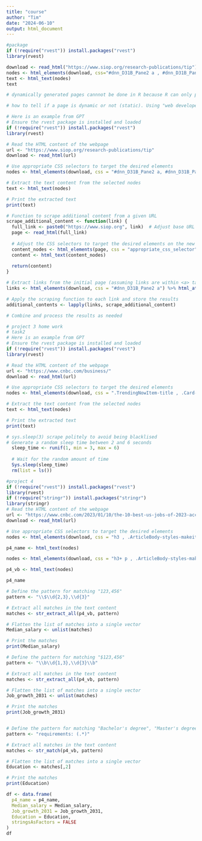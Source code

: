 ```yaml
---
title: "course"
author: "Tim"
date: "2024-06-10"
output: html_document
---
```


```r
#package
if (!require("rvest")) install.packages("rvest")
library(rvest)

download <- read_html("https://www.siop.org/research-publications/tip")
nodes <- html_elements(download, css="#dnn_D31B_Pane2 a , #dnn_D31B_Pane2 span , em")
text <- html_text(nodes)
text

# dynamically generated pages cannnot be done in R because R can only pull once

# how to tell if a page is dynamic or not (static). Using "web developer" extension to disable JavaScript to see if the page to empty
```



```r

# Here is an example from GPT
# Ensure the rvest package is installed and loaded
if (!require("rvest")) install.packages("rvest")
library(rvest)

# Read the HTML content of the webpage
url <- "https://www.siop.org/research-publications/tip"
download <- read_html(url)

# Use appropriate CSS selectors to target the desired elements
nodes <- html_elements(download, css = "#dnn_D31B_Pane2 a, #dnn_D31B_Pane2 span, em")

# Extract the text content from the selected nodes
text <- html_text(nodes)

# Print the extracted text
print(text)

# Function to scrape additional content from a given URL
scrape_additional_content <- function(link) {
  full_link <- paste0("https://www.siop.org", link)  # Adjust base URL as needed
  page <- read_html(full_link)
  
  # Adjust the CSS selectors to target the desired elements on the new page
  content_nodes <- html_elements(page, css = "appropriate_css_selector")
  content <- html_text(content_nodes)
  
  return(content)
}

# Extract links from the initial page (assuming links are within <a> tags)
links <- html_elements(download, css = "#dnn_D31B_Pane2 a") %>% html_attr("href")

# Apply the scraping function to each link and store the results
additional_contents <- lapply(links, scrape_additional_content)

# Combine and process the results as needed


```

```r
# project 3 home work
# task2
# Here is an example from GPT
# Ensure the rvest package is installed and loaded
if (!require("rvest")) install.packages("rvest")
library(rvest)

# Read the HTML content of the webpage
url <- "https://www.cnbc.com/business/"
download <- read_html(url)

# Use appropriate CSS selectors to target the desired elements
nodes <- html_elements(download, css = ".TrendingNowItem-title , .Card-title")

# Extract the text content from the selected nodes
text <- html_text(nodes)

# Print the extracted text
print(text)

# sys.sleep(3) scrape politely to avoid being blacklised
# Generate a random sleep time between 2 and 6 seconds
  sleep_time <- runif(1, min = 3, max = 6)
  
  # Wait for the random amount of time
  Sys.sleep(sleep_time)
  rm(list = ls())
```

```r
#project 4
if (!require("rvest")) install.packages("rvest")
library(rvest)
if (!require("stringr")) install.packages("stringr")
library(stringr)
# Read the HTML content of the webpage
url <- "https://www.cnbc.com/2023/01/10/the-10-best-us-jobs-of-2023-according-to-new-research.html"
download <- read_html(url)

# Use appropriate CSS selectors to target the desired elements
nodes <- html_elements(download, css = "h3 , .ArticleBody-styles-makeit-subtitle--JP3GH")

p4_name <- html_text(nodes)

nodes <- html_elements(download, css = "h3+ p , .ArticleBody-styles-makeit-subtitle--JP3GH+ .group p:nth-child(1)")

p4_vb <- html_text(nodes)

p4_name

# Define the pattern for matching "123,456"
pattern <- "\\$\\d{2,3},\\d{3}"

# Extract all matches in the text content
matches <- str_extract_all(p4_vb, pattern)

# Flatten the list of matches into a single vector
Median_salary <- unlist(matches)

# Print the matches
print(Median_salary)

# Define the pattern for matching "$123,456"
pattern <- "\\b\\d{1,3},\\d{3}\\b"

# Extract all matches in the text content
matches <- str_extract_all(p4_vb, pattern)

# Flatten the list of matches into a single vector
Job_growth_2031 <- unlist(matches)

# Print the matches
print(Job_growth_2031)


# Define the pattern for matching "Bachelor's degree", "Master's degree", and "Doctorate degree"
pattern <- "requirements: (.*)"

# Extract all matches in the text content
matches <- str_match(p4_vb, pattern)

# Flatten the list of matches into a single vector
Education <- matches[,2]

# Print the matches
print(Education)

df <- data.frame(
  p4_name = p4_name,
  Median_salary = Median_salary,
  Job_growth_2031 = Job_growth_2031,
  Education = Education,
  stringsAsFactors = FALSE
)
df
```